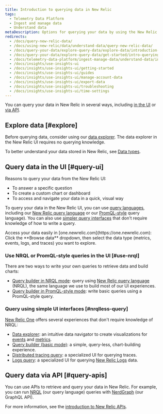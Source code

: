 ```yaml
---
title: Introduction to querying data in New Relic
tags:
  - Telemetry Data Platform
  - Ingest and manage data
  - Understand data
metaDescription: Options for querying your data by using the New Relic UI or our APIs.
redirects:
  - /docs/query-new-relic-data/
  - /docs/using-new-relic/data/understand-data/query-new-relic-data/
  - /docs/query-your-data/explore-query-data/explore-data/introduction-querying-new-relic-data/
  - /docs/query-your-data/explore-query-data/get-started/intro-querying/
  - /docs/telemetry-data-platform/ingest-manage-data/understand-data/introduction-querying-new-relic-data/
  - /docs/insights/use-insights-ui
  - /docs/insights/use-insights-ui/getting-started
  - /docs/insights/use-insights-ui/guides
  - /docs/insights/use-insights-ui/manage-account-data
  - /docs/insights/use-insights-ui/export-data
  - /docs/insights/use-insights-ui/troubleshooting
  - /docs/insights/use-insights-ui/time-settings    
---
```


You can query your data in New Relic in several ways, including [in the UI](#query-ui) or [via API](#query-apis).

## Explore data [#explore]

Before querying data, consider using our [data explorer](/docs/query-your-data/explore-query-data/explore-data/introduction-data-explorer/). The data explorer in the New Relic UI requires no querying knowledge.

To better understand your data stored in New Relic, see [Data types](/docs/using-new-relic/data/understand-data/new-relic-data-types).

## Query data in the UI [#query-ui]

Reasons to query your data from the New Relic UI:

* To answer a specific question
* To create a custom chart or dashboard
* To access and navigate your data in a quick, visual way

To query your data in the New Relic UI, you can use [query languages](#use-nrql), including our [New Relic query language](/docs/query-data/nrql-new-relic-query-language/getting-started/introduction-nrql) or our [PromQL-style](https://prometheus.io/docs/prometheus/latest/querying/basics/) query language). You can also use [simpler query interfaces](#nrqlless-query) that don't require knowledge of how to write a query.

<Callout variant="tip">
  Access your data easily in [one.newrelic.com](https://one.newrelic.com): Click the **Browse data** dropdown, then select the data type (metrics, events, logs, and traces) you want to explore.
</Callout>

### Use NRQL or PromQL-style queries in the UI [#use-nrql]

There are two ways to write your own queries to retrieve data and build charts:

* [Query builder in NRQL mode](/docs/chart-builder/use-chart-builder/choose-data/use-advanced-nrql-mode-specify-data): query using [New Relic query language](/docs/query-your-data/nrql-new-relic-query-language/get-started/introduction-nrql-new-relics-query-language) (NRQL), the same language we use to build most of our UI experiences.
* [Query builder in PromQL-style mode](/docs/query-your-data/explore-query-data/chart-builder/use-advanced-promql-mode-specify-data): write basic queries using a PromQL-style query.

### Query using simple UI interfaces [#nrqlless-query]

[New Relic One](/docs/new-relic-one/use-new-relic-one/get-started/introduction-new-relic-one) offers several experiences that don't require knowledge of NRQL:

* [Data explorer](/docs/query-your-data/explore-query-data/data-explorer/introduction-data-explorer): an intuitive data navigator to create visualizations for [events](/docs/using-new-relic/data/understand-data/new-relic-data-types#event-data) and [metrics](/docs/using-new-relic/data/understand-data/new-relic-data-types#metrics).
* [Query builder (basic mode)](/docs/chart-builder/use-chart-builder/choose-data/use-basic-mode-specify-data): a simple, query-less, chart-building experience.
* [Distributed tracing query](/docs/understand-dependencies/distributed-tracing/ui-data/additional-distributed-tracing-features-new-relic-one): a specialized UI for querying traces.
* [Logs query](/docs/logs/new-relic-logs/ui-data/query-syntax-logs): a specialized UI for querying [New Relic Logs](/docs/logs/new-relic-logs/get-started/introduction-new-relic-logs) data.

## Query data via API [#query-apis]

You can use APIs to retrieve and query your data in New Relic. For example, you can run [NRQL](/docs/query-your-data/nrql-new-relic-query-language/get-started/introduction-nrql-new-relics-query-language) (our query language) queries with [NerdGraph](/docs/apis/graphql-api/get-started/introduction-new-relic-nerdgraph) (our GraphQL API).

For more information, see the [introduction to New Relic APIs](/docs/apis/intro-apis/introduction-new-relic-apis/).
